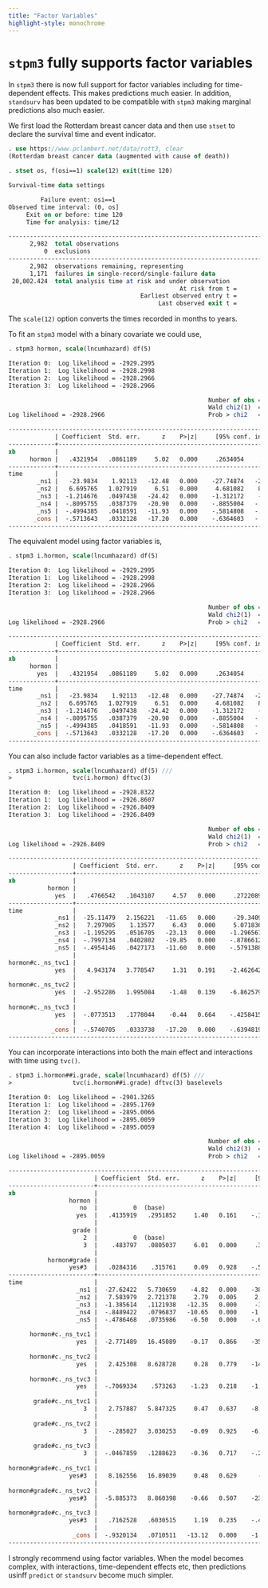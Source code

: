 ```yaml
---
title: "Factor Variables"
highlight-style: monochrome
---
```



# `stpm3` fully supports factor variables

In `stpm3` there is now full support for factor variables including for time-dependent effects.
This makes predictions much easier. In addition, `standsurv` has been updated to be compatible 
with `stpm3` making marginal predictions also much easier.

We first load the Rotterdam breast cancer data and then use `stset` to declare the survival time and event indicator.

```stata
. use https://www.pclambert.net/data/rott3, clear
(Rotterdam breast cancer data (augmented with cause of death))

. stset os, f(osi==1) scale(12) exit(time 120)

Survival-time data settings

         Failure event: osi==1
Observed time interval: (0, os]
     Exit on or before: time 120
     Time for analysis: time/12

--------------------------------------------------------------------------
      2,982  total observations
          0  exclusions
--------------------------------------------------------------------------
      2,982  observations remaining, representing
      1,171  failures in single-record/single-failure data
 20,002.424  total analysis time at risk and under observation
                                                At risk from t =         0
                                     Earliest observed entry t =         0
                                          Last observed exit t =        10

```

The `scale(12)` option converts the times recorded in months to years.

To fit an `stpm3` model with a binary covariate  we could use,

```stata
. stpm3 hormon, scale(lncumhazard) df(5) 

Iteration 0:  Log likelihood = -2929.2995  
Iteration 1:  Log likelihood = -2928.2998  
Iteration 2:  Log likelihood = -2928.2966  
Iteration 3:  Log likelihood = -2928.2966  

                                                        Number of obs =  2,982
                                                        Wald chi2(1)  =  25.19
Log likelihood = -2928.2966                             Prob > chi2   = 0.0000

------------------------------------------------------------------------------
             | Coefficient  Std. err.      z    P>|z|     [95% conf. interval]
-------------+----------------------------------------------------------------
xb           |
      hormon |   .4321954   .0861189     5.02   0.000     .2634054    .6009854
-------------+----------------------------------------------------------------
time         |
        _ns1 |   -23.9834    1.92113   -12.48   0.000    -27.74874   -20.21805
        _ns2 |   6.695765   1.027919     6.51   0.000     4.681082    8.710449
        _ns3 |  -1.214676   .0497438   -24.42   0.000    -1.312172    -1.11718
        _ns4 |  -.8095755   .0387379   -20.90   0.000    -.8855004   -.7336505
        _ns5 |  -.4994385   .0418591   -11.93   0.000    -.5814808   -.4173963
       _cons |  -.5713643   .0332128   -17.20   0.000    -.6364603   -.5062684
------------------------------------------------------------------------------

```

The equivalent model using factor variables is, 

```stata
. stpm3 i.hormon, scale(lncumhazard) df(5) 

Iteration 0:  Log likelihood = -2929.2995  
Iteration 1:  Log likelihood = -2928.2998  
Iteration 2:  Log likelihood = -2928.2966  
Iteration 3:  Log likelihood = -2928.2966  

                                                        Number of obs =  2,982
                                                        Wald chi2(1)  =  25.19
Log likelihood = -2928.2966                             Prob > chi2   = 0.0000

------------------------------------------------------------------------------
             | Coefficient  Std. err.      z    P>|z|     [95% conf. interval]
-------------+----------------------------------------------------------------
xb           |
      hormon |
        yes  |   .4321954   .0861189     5.02   0.000     .2634054    .6009854
-------------+----------------------------------------------------------------
time         |
        _ns1 |   -23.9834    1.92113   -12.48   0.000    -27.74874   -20.21805
        _ns2 |   6.695765   1.027919     6.51   0.000     4.681082    8.710449
        _ns3 |  -1.214676   .0497438   -24.42   0.000    -1.312172    -1.11718
        _ns4 |  -.8095755   .0387379   -20.90   0.000    -.8855004   -.7336505
        _ns5 |  -.4994385   .0418591   -11.93   0.000    -.5814808   -.4173963
       _cons |  -.5713643   .0332128   -17.20   0.000    -.6364603   -.5062684
------------------------------------------------------------------------------

```

You can also include factor variables as a time-dependent effect.

```stata
. stpm3 i.hormon, scale(lncumhazard) df(5) ///
>                 tvc(i.hormon) dftvc(3)

Iteration 0:  Log likelihood = -2928.8322  
Iteration 1:  Log likelihood = -2926.8607  
Iteration 2:  Log likelihood = -2926.8409  
Iteration 3:  Log likelihood = -2926.8409  

                                                        Number of obs =  2,982
                                                        Wald chi2(1)  =  20.88
Log likelihood = -2926.8409                             Prob > chi2   = 0.0000

-----------------------------------------------------------------------------------
                  | Coefficient  Std. err.      z    P>|z|     [95% conf. interval]
------------------+----------------------------------------------------------------
xb                |
           hormon |
             yes  |   .4766542   .1043107     4.57   0.000     .2722089    .6810995
------------------+----------------------------------------------------------------
time              |
             _ns1 |  -25.11479   2.156221   -11.65   0.000     -29.3409   -20.88867
             _ns2 |   7.297905    1.13577     6.43   0.000     5.071836    9.523974
             _ns3 |  -1.195295   .0516705   -23.13   0.000    -1.296567   -1.094023
             _ns4 |  -.7997134   .0402802   -19.85   0.000    -.8786612   -.7207657
             _ns5 |  -.4954146   .0427173   -11.60   0.000    -.5791388   -.4116903
                  |
hormon#c._ns_tvc1 |
             yes  |   4.943174   3.778547     1.31   0.191    -2.462642    12.34899
                  |
hormon#c._ns_tvc2 |
             yes  |  -2.952286   1.995084    -1.48   0.139    -6.862579    .9580062
                  |
hormon#c._ns_tvc3 |
             yes  |  -.0773513   .1778044    -0.44   0.664    -.4258415    .2711389
                  |
            _cons |  -.5740705   .0333738   -17.20   0.000    -.6394819   -.5086591
-----------------------------------------------------------------------------------

```

You can incorporate interactions into both the main effect and interactions with time using `tvc()`.

```stata
. stpm3 i.hormon##i.grade, scale(lncumhazard) df(5) ///
>                 tvc(i.hormon##i.grade) dftvc(3) baselevels

Iteration 0:  Log likelihood = -2901.3265  
Iteration 1:  Log likelihood = -2895.1769  
Iteration 2:  Log likelihood = -2895.0066  
Iteration 3:  Log likelihood = -2895.0059  
Iteration 4:  Log likelihood = -2895.0059  

                                                        Number of obs =  2,982
                                                        Wald chi2(3)  =  60.61
Log likelihood = -2895.0059                             Prob > chi2   = 0.0000

-----------------------------------------------------------------------------------------
                        | Coefficient  Std. err.      z    P>|z|     [95% conf. interval]
------------------------+----------------------------------------------------------------
xb                      |
                 hormon |
                    no  |          0  (base)
                   yes  |   .4135919   .2951852     1.40   0.161    -.1649605    .9921443
                        |
                  grade |
                     2  |          0  (base)
                     3  |    .483797   .0805037     6.01   0.000     .3260126    .6415814
                        |
           hormon#grade |
                 yes#3  |   .0284316    .315761     0.09   0.928    -.5904485    .6473117
------------------------+----------------------------------------------------------------
time                    |
                   _ns1 |  -27.62422   5.730659    -4.82   0.000    -38.85611   -16.39234
                   _ns2 |   7.583979   2.721378     2.79   0.005     2.250176    12.91778
                   _ns3 |  -1.385614   .1121938   -12.35   0.000     -1.60551   -1.165718
                   _ns4 |  -.8489422   .0796837   -10.65   0.000    -1.005119   -.6927651
                   _ns5 |  -.4786468   .0735986    -6.50   0.000    -.6228974   -.3343963
                        |
      hormon#c._ns_tvc1 |
                   yes  |  -2.771489   16.45089    -0.17   0.866    -35.01463    29.47165
                        |
      hormon#c._ns_tvc2 |
                   yes  |   2.425308   8.628728     0.28   0.779    -14.48669     19.3373
                        |
      hormon#c._ns_tvc3 |
                   yes  |  -.7069334    .573263    -1.23   0.218    -1.830508    .4166415
                        |
       grade#c._ns_tvc1 |
                     3  |   2.757887   5.847325     0.47   0.637    -8.702659    14.21843
                        |
       grade#c._ns_tvc2 |
                     3  |   -.285027   3.030253    -0.09   0.925    -6.224213    5.654159
                        |
       grade#c._ns_tvc3 |
                     3  |  -.0467859   .1288623    -0.36   0.717    -.2993512    .2057795
                        |
hormon#grade#c._ns_tvc1 |
                 yes#3  |   8.162556   16.89039     0.48   0.629      -24.942    41.26711
                        |
hormon#grade#c._ns_tvc2 |
                 yes#3  |  -5.885373   8.860398    -0.66   0.507    -23.25143    11.48069
                        |
hormon#grade#c._ns_tvc3 |
                 yes#3  |   .7162528   .6030515     1.19   0.235    -.4657065    1.898212
                        |
                  _cons |  -.9320134   .0710511   -13.12   0.000    -1.071271   -.7927559
-----------------------------------------------------------------------------------------

```

I strongly recommend using factor variables. When the model becomes complex, with interactions, time-dependent effects etc, 
then  predictions usinff `predict` or `standsurv` become much simpler. 


